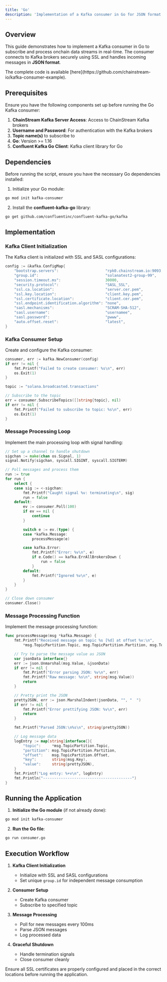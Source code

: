 ```yaml
---
title: 'Go'
description: 'Implementation of a Kafka consumer in Go for JSON format data streams'
---
```


## Overview

This guide demonstrates how to implement a Kafka consumer in Go to subscribe and process onchain data streams in real-time. The consumer connects to Kafka brokers securely using SSL and handles incoming messages in **JSON format**.

<Note>
The complete code is available [here](https://github.com/chainstream-io/kafka-consumer-example).
</Note>

## Prerequisites

Ensure you have the following components set up before running the Go Kafka consumer:

1. **ChainStream Kafka Server Access**: Access to ChainStream Kafka brokers
2. **Username and Password**: For authentication with the Kafka brokers
3. **Topic name(s)** to subscribe to
4. **Go**: Version >= 1.16
5. **Confluent Kafka Go Client**: Kafka client library for Go

## Dependencies

Before running the script, ensure you have the necessary Go dependencies installed:

1. Initialize your Go module:
```bash
go mod init kafka-consumer
```

2. Install the **confluent-kafka-go** library:
```bash
go get github.com/confluentinc/confluent-kafka-go/kafka
```

## Implementation

### Kafka Client Initialization

The Kafka client is initialized with SSL and SASL configurations:

```go
config := &kafka.ConfigMap{
    "bootstrap.servers":                     "rpk0.chainstream.io:9093,rpk1.chainstream.io:9093,rpk2.chainstream.io:9093",
    "group.id":                              "solanatest2-group-99",
    "session.timeout.ms":                    30000,
    "security.protocol":                     "SASL_SSL",
    "ssl.ca.location":                       "server.cer.pem",
    "ssl.key.location":                      "client.key.pem",
    "ssl.certificate.location":              "client.cer.pem",
    "ssl.endpoint.identification.algorithm": "none",
    "sasl.mechanisms":                       "SCRAM-SHA-512",
    "sasl.username":                         "usernamee",
    "sasl.password":                         "pwww",
    "auto.offset.reset":                     "latest",
}
```

### Kafka Consumer Setup

Create and configure the Kafka consumer:

```go
consumer, err := kafka.NewConsumer(config)
if err != nil {
    fmt.Printf("Failed to create consumer: %s\n", err)
    os.Exit(1)
}

topic := "solana.broadcasted.transactions"

// Subscribe to the topic
err = consumer.SubscribeTopics([]string{topic}, nil)
if err != nil {
    fmt.Printf("Failed to subscribe to topic: %s\n", err)
    os.Exit(1)
}
```

### Message Processing Loop

Implement the main processing loop with signal handling:

```go
// Set up a channel to handle shutdown
sigchan := make(chan os.Signal, 1)
signal.Notify(sigchan, syscall.SIGINT, syscall.SIGTERM)

// Poll messages and process them
run := true
for run {
    select {
    case sig := <-sigchan:
        fmt.Printf("Caught signal %v: terminating\n", sig)
        run = false
    default:
        ev := consumer.Poll(100)
        if ev == nil {
            continue
        }

        switch e := ev.(type) {
        case *kafka.Message:
            processMessage(e)

        case kafka.Error:
            fmt.Printf("Error: %v\n", e)
            if e.Code() == kafka.ErrAllBrokersDown {
                run = false
            }
        default:
            fmt.Printf("Ignored %v\n", e)
        }
    }
}

// Close down consumer
consumer.Close()
```

### Message Processing Function

Implement the message processing function:

```go
func processMessage(msg *kafka.Message) {
    fmt.Printf("Received message on topic %s [%d] at offset %v:\n",
        *msg.TopicPartition.Topic, msg.TopicPartition.Partition, msg.TopicPartition.Offset)

    // Try to parse the message value as JSON
    var jsonData interface{}
    err := json.Unmarshal(msg.Value, &jsonData)
    if err != nil {
        fmt.Printf("Error parsing JSON: %v\n", err)
        fmt.Printf("Raw message: %s\n", string(msg.Value))
        return
    }

    // Pretty print the JSON
    prettyJSON, err := json.MarshalIndent(jsonData, "", "  ")
    if err != nil {
        fmt.Printf("Error prettifying JSON: %v\n", err)
        return
    }

    fmt.Printf("Parsed JSON:\n%s\n", string(prettyJSON))

    // Log message data
    logEntry := map[string]interface{}{
        "topic":     *msg.TopicPartition.Topic,
        "partition": msg.TopicPartition.Partition,
        "offset":    msg.TopicPartition.Offset,
        "key":       string(msg.Key),
        "value":     string(prettyJSON),
    }
    fmt.Printf("Log entry: %+v\n", logEntry)
    fmt.Println("----------------------------------------")
}
```

## Running the Application

1. **Initialize the Go module** (if not already done):
```bash
go mod init kafka-consumer
```

2. **Run the Go file**:
```bash
go run consumer.go
```

## Execution Workflow

1. **Kafka Client Initialization**
   - Initialize with SSL and SASL configurations
   - Set unique `group.id` for independent message consumption

2. **Consumer Setup**
   - Create Kafka consumer
   - Subscribe to specified topic

3. **Message Processing**
   - Poll for new messages every 100ms
   - Parse JSON messages
   - Log processed data

4. **Graceful Shutdown**
   - Handle termination signals
   - Close consumer cleanly

<Note>
Ensure all SSL certificates are properly configured and placed in the correct locations before running the application.
</Note> 
